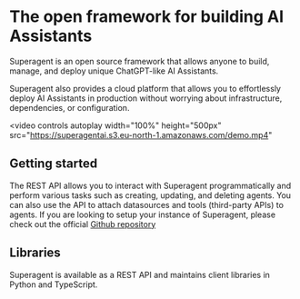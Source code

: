 # The open framework for building AI Assistants

Superagent is an open source framework that allows anyone to build, manage, and deploy unique ChatGPT-like AI Assistants.

Superagent also provides a cloud platform that allows you to effortlessly deploy AI Assistants in production without worrying about infrastructure, dependencies, or configuration.

<video
  controls
  autoplay
  width="100%"
  height="500px"
  src="https://superagentai.s3.eu-north-1.amazonaws.com/demo.mp4"
></video>

## Getting started

The REST API allows you to interact with Superagent programmatically and perform various tasks such as creating, updating, and deleting agents. You can also use the API to attach datasources and tools (third-party APIs) to agents.
If you are looking to setup your instance of Superagent, please check out the official [Github repository](https://github.com/homanp/superagent)

## Libraries

Superagent is available as a REST API and maintains client libraries in Python and TypeScript.

<Cards center>
  <Card title="Python" href="https://github.com/homanp/superagent-py" />
  <Card title="Node/Typescript" href="https://github.com/homanp/superagent-js" />
  <Card title="Swift (community)" href="https://github.com/simonweniger/superagent-swift" />
</Cards>
